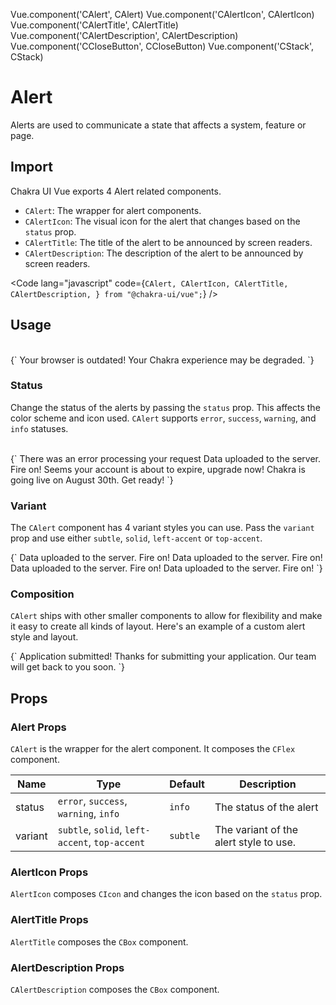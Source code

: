 Vue.component('CAlert', CAlert)
Vue.component('CAlertIcon', CAlertIcon)
Vue.component('CAlertTitle', CAlertTitle)
Vue.component('CAlertDescription', CAlertDescription)
Vue.component('CCloseButton', CCloseButton)
Vue.component('CStack', CStack)


# Alert

Alerts are used to communicate a state that affects a system, feature or page.

## Import

Chakra UI Vue exports 4 Alert related components.

- `CAlert`: The wrapper for alert components.
- `CAlertIcon`: The visual icon for the alert that changes based on the `status` prop.
- `CAlertTitle`: The title of the alert to be announced by screen readers.
- `CAlertDescription`: The description of the alert to be announced by screen readers.

<Code lang="javascript" code={`
    CAlert,
    CAlertIcon,
    CAlertTitle,
    CAlertDescription,
} from "@chakra-ui/vue";
`} />

## Usage

<br />

<LiveEditor>
{`
<CAlert status="error">
  <CAlertIcon />
  <CAlertTitle :mr="2">Your browser is outdated!</CAlertTitle>
  <CAlertDescription>Your Chakra experience may be degraded.</CAlertDescription>
  <CCloseButton position="absolute" right="8px" top="8px" />
</CAlert>    
`}
</LiveEditor>

### Status

Change the status of the alerts by passing the `status` prop. This affects the
color scheme and icon used. `CAlert` supports `error`, `success`, `warning`, and
`info` statuses.


<br />

<LiveEditor>
{`
    <CStack>
        <CAlert status="error">
            <CAlertIcon />
            There was an error processing your request
        </CAlert>
        <CAlert status="success">
            <CAlertIcon />
            Data uploaded to the server. Fire on!
        </CAlert>
        <CAlert status="warning">
            <CAlertIcon />
            Seems your account is about to expire, upgrade now!
        </CAlert>
        <CAlert status="info">
            <CAlertIcon />
            Chakra is going live on August 30th. Get ready!
        </CAlert>
    </CStack>
`}
</LiveEditor>

### Variant

The `CAlert` component has 4 variant styles you can use. Pass the `variant` prop and use either
`subtle`, `solid`, `left-accent` or `top-accent`.


<LiveEditor>
{`
    <CStack>
        <CAlert status="success" variant="subtle">
            <CAlertIcon />
            Data uploaded to the server. Fire on!
        </CAlert>
        <CAlert status="success" variant="solid">
            <CAlertIcon />
            Data uploaded to the server. Fire on!
        </CAlert>
        <CAlert status="success" variant="left-accent">
            <CAlertIcon />
            Data uploaded to the server. Fire on!
        </CAlert>
        <CAlert status="success" variant="top-accent">
            <CAlertIcon />
            Data uploaded to the server. Fire on!
        </CAlert>
    </CStack>
`}
</LiveEditor>

### Composition

`CAlert` ships with other smaller components to allow for flexibility and make it easy to
create all kinds of layout. Here's an example of a custom alert style and layout.

<LiveEditor>
{`
    <CAlert
        status="success"
        variant="subtle"
        flexDirection="column"
        justifyContent="center"
        textAlign="center"
        height="200px"
    >
        <CAlertIcon size="40px" :mr="0" />
        <CAlertTitle :mt="4" :mb="1" fontSize="lg">
            Application submitted!
        </CAlertTitle>
        <CAlertDescription maxWidth="sm">
            Thanks for submitting your application. Our team will get back to you soon.
        </CAlertDescription>
    </CAlert>
`}
</LiveEditor>

## Props

### Alert Props

`CAlert` is the wrapper for the alert component. It composes the `CFlex` component.

| Name    | Type                                           | Default  | Description                            |
|---------|------------------------------------------------|----------|----------------------------------------|
| status  | `error`, `success`, `warning`, `info`          | `info`   | The status of the alert                |
| variant | `subtle`, `solid`, `left-accent`, `top-accent` | `subtle` | The variant of the alert style to use. |

### AlertIcon Props

`AlertIcon` composes `CIcon` and changes the icon based on the `status` prop.

### AlertTitle Props

`AlertTitle` composes the `CBox` component.

### AlertDescription Props

`CAlertDescription` composes the `CBox` component.
